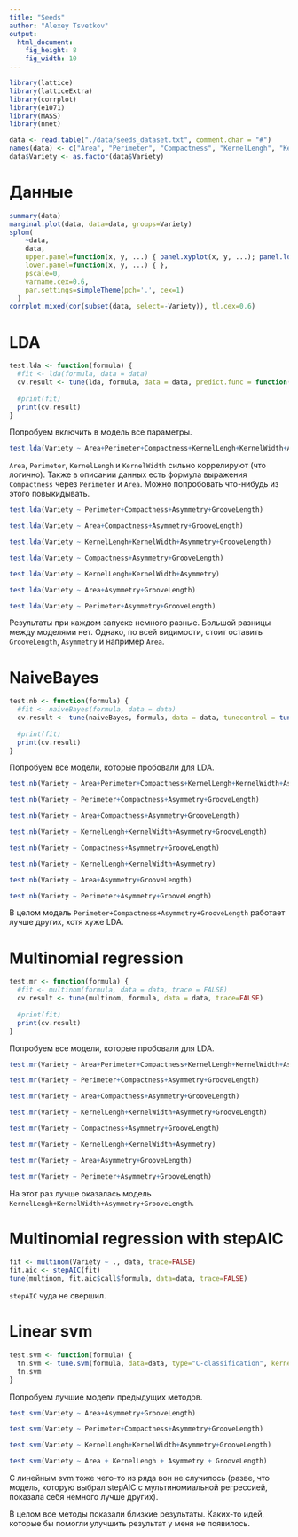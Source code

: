 ```yaml
---
title: "Seeds"
author: "Alexey Tsvetkov"
output:
  html_document:
    fig_height: 8
    fig_width: 10
---
```


```r
library(lattice)
library(latticeExtra)
library(corrplot)
library(e1071)
library(MASS)
library(nnet)
```

```r
data <- read.table("./data/seeds_dataset.txt", comment.char = "#")
names(data) <- c("Area", "Perimeter", "Compactness", "KernelLengh", "KernelWidth", "Asymmetry", "GrooveLength", "Variety")
data$Variety <- as.factor(data$Variety)
```

Данные
===

```r
summary(data)
marginal.plot(data, data=data, groups=Variety)
splom(
    ~data,
    data,      
    upper.panel=function(x, y, ...) { panel.xyplot(x, y, ...); panel.loess(x, y, ..., col='red') },    
    lower.panel=function(x, y, ...) { },      
    pscale=0,       
    varname.cex=0.6, 
    par.settings=simpleTheme(pch='.', cex=1)
  ) 
corrplot.mixed(cor(subset(data, select=-Variety)), tl.cex=0.6)
```

LDA
===

```r
test.lda <- function(formula) {
  #fit <- lda(formula, data = data)
  cv.result <- tune(lda, formula, data = data, predict.func = function(...) predict(...)$class,  tunecontrol = tune.control(sampling = "cross"))
  
  #print(fit)
  print(cv.result)
}
```

Попробуем включить в модель все параметры.

```r
test.lda(Variety ~ Area+Perimeter+Compactness+KernelLengh+KernelWidth+Asymmetry+GrooveLength)
```

`Area`, `Perimeter`, `KernelLengh` и `KernelWidth` сильно коррелируют (что логично).
Также в описании данных есть формула выражения `Compactness` через `Perimeter` и `Area`. Можно попробовать что-нибудь из этого повыкидывать.

```r
test.lda(Variety ~ Perimeter+Compactness+Asymmetry+GrooveLength)
```

```r
test.lda(Variety ~ Area+Compactness+Asymmetry+GrooveLength)
```

```r
test.lda(Variety ~ KernelLengh+KernelWidth+Asymmetry+GrooveLength)
```

```r
test.lda(Variety ~ Compactness+Asymmetry+GrooveLength)
```

```r
test.lda(Variety ~ KernelLengh+KernelWidth+Asymmetry)
```

```r
test.lda(Variety ~ Area+Asymmetry+GrooveLength)
```

```r
test.lda(Variety ~ Perimeter+Asymmetry+GrooveLength)
```

Результаты при каждом запуске немного разные. Большой разницы между моделями нет. Однако, по всей видимости, стоит оставить `GrooveLength`, `Asymmetry` и например `Area`.

NaiveBayes
===

```r
test.nb <- function(formula) {
  #fit <- naiveBayes(formula, data = data)
  cv.result <- tune(naiveBayes, formula, data = data, tunecontrol = tune.control(sampling = "cross"))
  
  #print(fit)
  print(cv.result)
}
```

Попробуем все модели, которые пробовали для LDA.

```r
test.nb(Variety ~ Area+Perimeter+Compactness+KernelLengh+KernelWidth+Asymmetry+GrooveLength)
```

```r
test.nb(Variety ~ Perimeter+Compactness+Asymmetry+GrooveLength)
```

```r
test.nb(Variety ~ Area+Compactness+Asymmetry+GrooveLength)
```

```r
test.nb(Variety ~ KernelLengh+KernelWidth+Asymmetry+GrooveLength)
```

```r
test.nb(Variety ~ Compactness+Asymmetry+GrooveLength)
```

```r
test.nb(Variety ~ KernelLengh+KernelWidth+Asymmetry)
```

```r
test.nb(Variety ~ Area+Asymmetry+GrooveLength)
```

```r
test.nb(Variety ~ Perimeter+Asymmetry+GrooveLength)
```

В целом модель `Perimeter+Compactness+Asymmetry+GrooveLength` работает лучше других, хотя хуже LDA.

Multinomial regression
===

```r
test.mr <- function(formula) {
  #fit <- multinom(formula, data = data, trace = FALSE)
  cv.result <- tune(multinom, formula, data = data, trace=FALSE)
  
  #print(fit)
  print(cv.result)
}
```

Попробуем все модели, которые пробовали для LDA.

```r
test.mr(Variety ~ Area+Perimeter+Compactness+KernelLengh+KernelWidth+Asymmetry+GrooveLength)
```

```r
test.mr(Variety ~ Perimeter+Compactness+Asymmetry+GrooveLength)
```

```r
test.mr(Variety ~ Area+Compactness+Asymmetry+GrooveLength)
```

```r
test.mr(Variety ~ KernelLengh+KernelWidth+Asymmetry+GrooveLength)
```

```r
test.mr(Variety ~ Compactness+Asymmetry+GrooveLength)
```

```r
test.mr(Variety ~ KernelLengh+KernelWidth+Asymmetry)
```

```r
test.mr(Variety ~ Area+Asymmetry+GrooveLength)
```

```r
test.mr(Variety ~ Perimeter+Asymmetry+GrooveLength)
```

На этот раз лучше оказалась модель `KernelLengh+KernelWidth+Asymmetry+GrooveLength`.

Multinomial regression with stepAIC
===

```r
fit <- multinom(Variety ~ ., data, trace=FALSE)
fit.aic <- stepAIC(fit)
tune(multinom, fit.aic$call$formula, data=data, trace=FALSE)
```

`stepAIC` чуда не свершил.

Linear svm
===
```r
test.svm <- function(formula) {
  tn.svm <- tune.svm(formula, data=data, type="C-classification", kernel="linear", cost^(-5:5))
  tn.svm
}
```

Попробуем лучшие модели предыдущих методов.

```r
test.svm(Variety ~ Area+Asymmetry+GrooveLength)
```

```r
test.svm(Variety ~ Perimeter+Compactness+Asymmetry+GrooveLength)
```

```r
test.svm(Variety ~ KernelLengh+KernelWidth+Asymmetry+GrooveLength)
```

```r
test.svm(Variety ~ Area + KernelLengh + Asymmetry + GrooveLength)
```

С линейным svm тоже чего-то из ряда вон не случилось (разве, что модель, которую выбрал stepAIC с мультиномиальной регрессией, показала себя немного лучше других).

В целом все методы показали близкие результаты. Каких-то идей, которые бы помогли улучшить результат у меня не появилось.